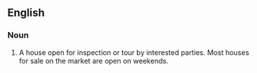 ==English==
===Noun===
#A house open for inspection or tour by interested parties. Most houses for sale on the market are open on weekends.